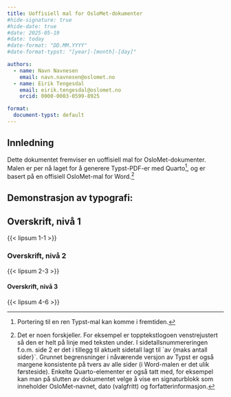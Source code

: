 ```yaml
---
title: Uoffisiell mal for OsloMet-dokumenter
#hide-signature: true
#hide-date: true
#date: 2025-05-19
#date: today
#date-format: "DD.MM.YYYY"
#date-format-typst: "[year]-[month]-[day]"

authors:
  - name: Navn Navnesen
    email: navn.navnesen@oslomet.no
  - name: Eirik Tengesdal
    email: eirik.tengesdal@oslomet.no
    orcid: 0000-0003-0599-8925

format:
  document-typst: default
---
```


## Innledning

Dette dokumentet fremviser en uoffisiell mal for OsloMet-dokumenter. Malen er per nå laget for å generere Typst-PDF-er med Quarto[^1], og er basert på en offisiell OsloMet-mal for Word.[^2]

[^1]: Portering til en ren Typst-mal kan komme i fremtiden.
[^2]: Det er noen forskjeller. For eksempel er topptekstlogoen venstrejustert så den er helt på linje med teksten under. I sidetallsnummereringen f.o.m. side 2 er det i tillegg til aktuelt sidetall lagt til \`av {maks antall sider}\`. Grunnet begrensninger i nåværende versjon av Typst er også margene konsistente på tvers av alle sider (i Word-malen er det ulik førsteside). Enkelte Quarto-elementer er også tatt med, for eksempel kan man på slutten av dokumentet velge å vise en signaturblokk som inneholder OsloMet-navnet, dato (valgfritt) og forfatterinformasjon.

## Demonstrasjon av typografi:

## Overskrift, nivå 1

{{< lipsum 1-1 >}}

### Overskrift, nivå 2

{{< lipsum 2-3 >}}

#### Overskrift, nivå 3

{{< lipsum 4-6 >}}
